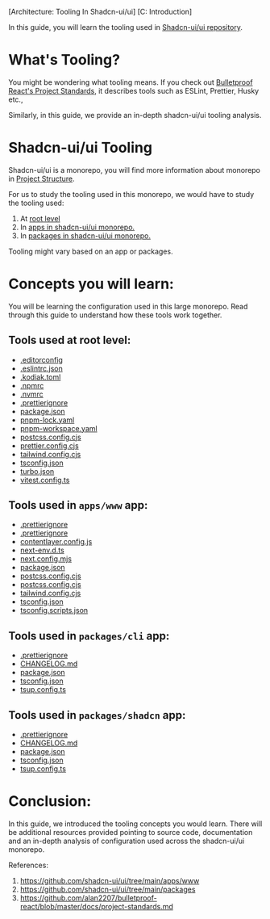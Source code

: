 [Architecture: Tooling In Shadcn-ui/ui]
[C: Introduction]

In this guide, you will learn the tooling used in [Shadcn-ui/ui repository](https://github.com/shadcn-ui/ui).

# What's Tooling?
You might be wondering what tooling means. If you check out [Bulletproof React's Project Standards](https://github.com/alan2207/bulletproof-react/blob/master/docs/project-standards.md),
it describes tools such as ESLint, Prettier, Husky etc.,

Similarly, in this guide, we provide an in-depth shadcn-ui/ui tooling analysis.

# Shadcn-ui/ui Tooling 

Shadcn-ui/ui is a monorepo, you will find more information about monorepo in [Project Structure](https://app.thinkthroo.com/architecture#project-structure).

For us to study the tooling used in this monorepo, we would have to study the tooling used:
1. At [root level](https://github.com/shadcn-ui/ui)
2. In [apps in shadcn-ui/ui monorepo.](https://github.com/shadcn-ui/ui/tree/main/apps/www)
3. In [packages in shadcn-ui/ui monorepo.](https://github.com/shadcn-ui/ui/tree/main/packages)

Tooling might vary based on an app or packages.

# Concepts you will learn:

You will be learning the configuration used in this large monorepo. Read through this guide to understand how these tools work together.

## Tools used at root level:
- [.editorconfig](https://github.com/shadcn-ui/ui/blob/main/.editorconfig) 
- [.eslintrc.json](https://github.com/shadcn-ui/ui/blob/main/.eslintrc.json)
- [.kodiak.toml](https://github.com/shadcn-ui/ui/blob/main/.kodiak.toml)
- [.npmrc](https://github.com/shadcn-ui/ui/blob/main/.npmrc)
- [.nvmrc](https://github.com/shadcn-ui/ui/blob/main/.nvmrc)
- [.prettierignore](https://github.com/shadcn-ui/ui/blob/main/.prettierignore)
- [package.json](https://github.com/shadcn-ui/ui/blob/main/package.json)
- [pnpm-lock.yaml](https://github.com/shadcn-ui/ui/blob/main/pnpm-lock.yaml)
- [pnpm-workspace.yaml](https://github.com/shadcn-ui/ui/blob/main/pnpm-workspace.yaml)
- [postcss.config.cjs](https://github.com/shadcn-ui/ui/blob/main/postcss.config.cjs)
- [prettier.config.cjs](https://github.com/shadcn-ui/ui/blob/main/prettier.config.cjs)
- [tailwind.config.cjs](https://github.com/shadcn-ui/ui/blob/main/tailwind.config.cjs)
- [tsconfig.json](https://github.com/shadcn-ui/ui/blob/main/tsconfig.json)
- [turbo.json](https://github.com/shadcn-ui/ui/blob/main/turbo.json)
- [vitest.config.ts](https://github.com/shadcn-ui/ui/blob/main/vitest.config.ts)

## Tools used in `apps/www` app:
- [.prettierignore](https://github.com/shadcn-ui/ui/blob/main/apps/www/.prettierignore)
- [.prettierignore](https://github.com/shadcn-ui/ui/blob/main/apps/www/.prettierignore)
- [contentlayer.config.js](https://github.com/shadcn-ui/ui/blob/main/apps/www/contentlayer.config.js)
- [next-env.d.ts](https://github.com/shadcn-ui/ui/blob/main/apps/www/next-env.d.ts)
- [next.config.mjs](https://github.com/shadcn-ui/ui/blob/main/apps/www/next.config.mjs)
- [package.json](https://github.com/shadcn-ui/ui/blob/main/apps/www/package.json)
- [postcss.config.cjs](https://github.com/shadcn-ui/ui/blob/main/apps/www/postcss.config.cjs)
- [postcss.config.cjs](https://github.com/shadcn-ui/ui/blob/main/apps/www/postcss.config.cjs)
- [tailwind.config.cjs](https://github.com/shadcn-ui/ui/blob/main/apps/www/tailwind.config.cjs)
- [tsconfig.json](https://github.com/shadcn-ui/ui/blob/main/apps/www/tsconfig.json)
- [tsconfig.scripts.json](https://github.com/shadcn-ui/ui/blob/main/apps/www/tsconfig.scripts.json)

## Tools used in `packages/cli` app:
- [.prettierignore](https://github.com/shadcn-ui/ui/blob/main/packages/cli/.prettierignore)
- [CHANGELOG.md](https://github.com/shadcn-ui/ui/blob/main/packages/cli/CHANGELOG.md) 
- [package.json](https://github.com/shadcn-ui/ui/blob/main/packages/cli/package.json)
- [tsconfig.json](https://github.com/shadcn-ui/ui/blob/main/packages/cli/tsconfig.json)
- [tsup.config.ts](https://github.com/shadcn-ui/ui/blob/main/packages/cli/tsup.config.ts)

## Tools used in `packages/shadcn` app:
- [.prettierignore](https://github.com/shadcn-ui/ui/blob/main/packages/shadcn/.prettierignore)
- [CHANGELOG.md](https://github.com/shadcn-ui/ui/blob/main/packages/shadcn/CHANGELOG.md)
- [package.json](https://github.com/shadcn-ui/ui/blob/main/packages/shadcn/package.json)
- [tsconfig.json](https://github.com/shadcn-ui/ui/blob/main/packages/shadcn/tsconfig.json)
- [tsup.config.ts](https://github.com/shadcn-ui/ui/blob/main/packages/shadcn/tsup.config.ts)

# Conclusion:
In this guide, we introduced the tooling concepts you would learn. There will be additional resources provided pointing
to source code, documentation and an in-depth analysis of configuration used across the shadcn-ui/ui monorepo. 

References:
1. https://github.com/shadcn-ui/ui/tree/main/apps/www
2. https://github.com/shadcn-ui/ui/tree/main/packages
3. https://github.com/alan2207/bulletproof-react/blob/master/docs/project-standards.md